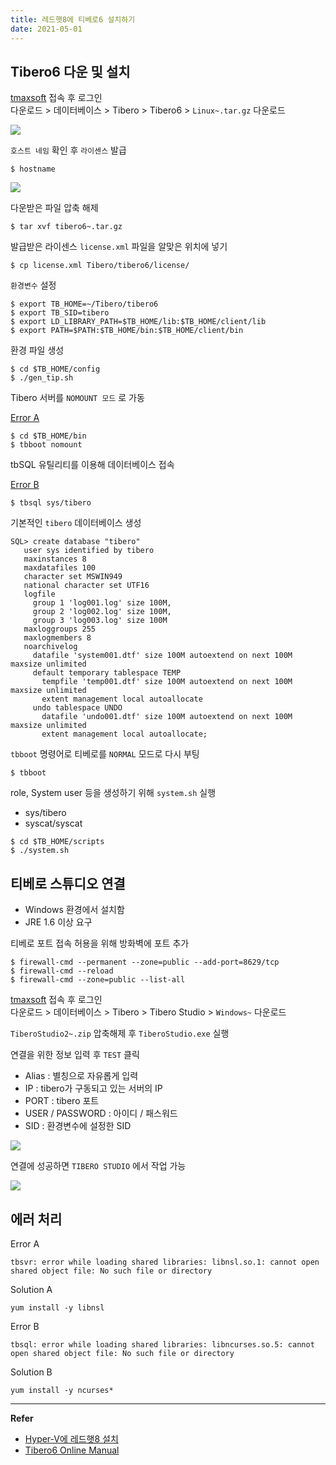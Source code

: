 ```yaml
---
title: 레드햇8에 티베로6 설치하기
date: 2021-05-01
---
```


## Tibero6 다운 및 설치

[tmaxsoft](https://technet.tmaxsoft.com/ko/front/main/main.do) 접속 후 로그인 <br>
다운로드 > 데이터베이스 >  Tibero > Tibero6 > `Linux~.tar.gz` 다운로드

![](https://github.com/MiryangJung/TIL/blob/master/assets/images/Tibero/install-on-redhat8/1.PNG?raw=true)

`호스트 네임` 확인 후 `라이센스` 발급

```shell
$ hostname
```

![](https://github.com/MiryangJung/TIL/blob/master/assets/images/Tibero/install-on-redhat8/2.PNG?raw=true)


다운받은 파일 압축 해제

```shell
$ tar xvf tibero6~.tar.gz
```


발급받은 라이센스 `license.xml` 파일을 알맞은 위치에 넣기

```shell
$ cp license.xml Tibero/tibero6/license/
```


`환경변수` 설정

```shell
$ export TB_HOME=~/Tibero/tibero6
$ export TB_SID=tibero
$ export LD_LIBRARY_PATH=$TB_HOME/lib:$TB_HOME/client/lib
$ export PATH=$PATH:$TB_HOME/bin:$TB_HOME/client/bin
```


환경 파일 생성

```shell
$ cd $TB_HOME/config
$ ./gen_tip.sh
```


Tibero 서버를 `NOMOUNT 모드` 로 가동

[Error A](#에러-처리)

```shell
$ cd $TB_HOME/bin
$ tbboot nomount
```


tbSQL 유틸리티를 이용해 데이터베이스 접속

[Error B](#에러-처리)

```shell
$ tbsql sys/tibero
```


기본적인 `tibero` 데이터베이스 생성

```shell
SQL> create database "tibero" 
   user sys identified by tibero 
   maxinstances 8 
   maxdatafiles 100 
   character set MSWIN949 
   national character set UTF16 
   logfile 
     group 1 'log001.log' size 100M, 
     group 2 'log002.log' size 100M, 
     group 3 'log003.log' size 100M 
   maxloggroups 255 
   maxlogmembers 8 
   noarchivelog 
     datafile 'system001.dtf' size 100M autoextend on next 100M maxsize unlimited 
     default temporary tablespace TEMP 
       tempfile 'temp001.dtf' size 100M autoextend on next 100M maxsize unlimited 
       extent management local autoallocate 
     undo tablespace UNDO 
       datafile 'undo001.dtf' size 100M autoextend on next 100M maxsize unlimited 
       extent management local autoallocate;
```


`tbboot` 명령어로 티베로를 `NORMAL` 모드로 다시 부팅

```shell
$ tbboot
```


role, System user 등을 생성하기 위해 `system.sh` 실행

- sys/tibero
- syscat/syscat

```shell
$ cd $TB_HOME/scripts
$ ./system.sh
```



## 티베로 스튜디오 연결

- Windows 환경에서 설치함
- JRE 1.6 이상 요구

티베로 포트 접속 허용을 위해 방화벽에 포트 추가

```shell
$ firewall-cmd --permanent --zone=public --add-port=8629/tcp
$ firewall-cmd --reload
$ firewall-cmd --zone=public --list-all
```

[tmaxsoft](https://technet.tmaxsoft.com/ko/front/main/main.do) 접속 후 로그인 <br>
다운로드 > 데이터베이스 >  Tibero > Tibero Studio > `Windows~` 다운로드

`TiberoStudio2~.zip` 압축해제 후 `TiberoStudio.exe` 실행


연결을 위한 정보 입력 후 `TEST` 클릭
- Alias : 별칭으로 자유롭게 입력
- IP : tibero가 구동되고 있는 서버의 IP
- PORT : tibero 포트
- USER / PASSWORD : 아이디 / 패스워드
- SID : 환경변수에 설정한 SID

![](https://github.com/MiryangJung/TIL/blob/master/assets/images/Tibero/install-on-redhat8/3.PNG?raw=true)


연결에 성공하면 `TIBERO STUDIO` 에서 작업 가능

![](https://github.com/MiryangJung/TIL/blob/master/assets/images/Tibero/install-on-redhat8/4.PNG?raw=true)



## 에러 처리

Error A

```shell
tbsvr: error while loading shared libraries: libnsl.so.1: cannot open shared object file: No such file or directory
```

Solution A

```shell
yum install -y libnsl
```

Error B

```
tbsql: error while loading shared libraries: libncurses.so.5: cannot open shared object file: No such file or directory
```

Solution B

```shell
yum install -y ncurses*
```



---
__Refer__  

- [Hyper-V에 레드햇8 설치](https://miryang.dev/TIL/docs/Hyper-V/install-redhat8/)
- [Tibero6 Online Manual](https://technet.tmaxsoft.com/upload/download/online/tibero/pver-20150504-000001/index.html)